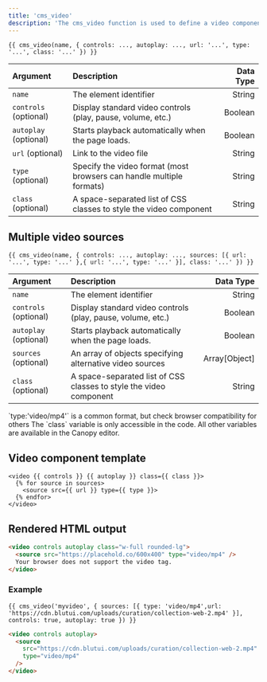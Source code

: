 ```yaml
---
title: 'cms_video'
description: 'The cms_video function is used to define a video component which can be edited on the Canopy editor.'
---
```


```canvas
{{ cms_video(name, { controls: ..., autoplay: ..., url: '...', type: '...', class: '...' }) }}
```

| Argument              | Description                                                          | Data Type |
| :-------------------- | :------------------------------------------------------------------- | --------: |
| `name`                | The element identifier                                               |    String |
| `controls` (optional) | Display standard video controls (play, pause, volume, etc.)          |   Boolean |
| `autoplay` (optional) | Starts playback automatically when the page loads.                   |   Boolean |
| `url` (optional)      | Link to the video file                                               |    String |
| `type` (optional)     | Specify the video format (most browsers can handle multiple formats) |    String |
| `class` (optional)    | A space-separated list of CSS classes to style the video component   |    String |

## Multiple video sources

```canvas
{{ cms_video(name, { controls: ..., autoplay: ..., sources: [{ url: '...', type: '...' },{ url: '...', type: '...' }], class: '...' }) }}
```

| Argument              | Description                                                        |     Data Type |
| :-------------------- | :----------------------------------------------------------------- | ------------: |
| `name`                | The element identifier                                             |        String |
| `controls` (optional) | Display standard video controls (play, pause, volume, etc.)        |       Boolean |
| `autoplay` (optional) | Starts playback automatically when the page loads.                 |       Boolean |
| `sources` (optional)  | An array of objects specifying alternative video sources           | Array[Object] |
| `class` (optional)    | A space-separated list of CSS classes to style the video component |        String |

<Callout>
`type:'video/mp4'` is a common format, but check browser compatibility for others
</Callout>

<Callout>
The `class` variable is only accessible in the code. All other variables are available in the Canopy editor.
</Callout>

## Video component template

```canvas
<video {{ controls }} {{ autoplay }} class={{ class }}>
  {% for source in sources>
    <source src={{ url }} type={{ type }}>
  {% endfor>
</video>
```

## Rendered HTML output

```html
<video controls autoplay class="w-full rounded-lg">
  <source src="https://placehold.co/600x400" type="video/mp4" />
  Your browser does not support the video tag.
</video>
```

### Example

```canvas tab="Input" title="index.html"
{{ cms_video('myvideo', { sources: [{ type: 'video/mp4',url: 'https://cdn.blutui.com/uploads/curation/collection-web-2.mp4' }], controls: true, autoplay: true }) }}
```

```html tab="Output"
<video controls autoplay>
  <source
    src="https://cdn.blutui.com/uploads/curation/collection-web-2.mp4"
    type="video/mp4"
  />
</video>
```
